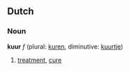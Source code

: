 ==Dutch==
===Noun===
'''kuur''' ''f'' (plural: [[kuren]], diminutive: [[kuurtje]])

# [[treatment]], [[cure]]